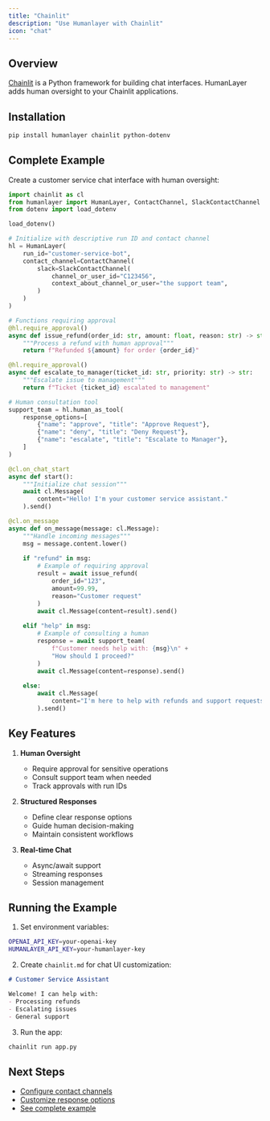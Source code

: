 ```yaml
---
title: "Chainlit"
description: "Use Humanlayer with Chainlit"
icon: "chat"
---
```


## Overview

[Chainlit](https://github.com/Chainlit/chainlit) is a Python framework for building chat interfaces. HumanLayer adds human oversight to your Chainlit applications.

## Installation

```bash
pip install humanlayer chainlit python-dotenv
```

## Complete Example

Create a customer service chat interface with human oversight:

```python
import chainlit as cl
from humanlayer import HumanLayer, ContactChannel, SlackContactChannel
from dotenv import load_dotenv

load_dotenv()

# Initialize with descriptive run ID and contact channel
hl = HumanLayer(
    run_id="customer-service-bot",
    contact_channel=ContactChannel(
        slack=SlackContactChannel(
            channel_or_user_id="C123456",
            context_about_channel_or_user="the support team",
        )
    )
)

# Functions requiring approval
@hl.require_approval()
async def issue_refund(order_id: str, amount: float, reason: str) -> str:
    """Process a refund with human approval"""
    return f"Refunded ${amount} for order {order_id}"

@hl.require_approval()
async def escalate_to_manager(ticket_id: str, priority: str) -> str:
    """Escalate issue to management"""
    return f"Ticket {ticket_id} escalated to management"

# Human consultation tool
support_team = hl.human_as_tool(
    response_options=[
        {"name": "approve", "title": "Approve Request"},
        {"name": "deny", "title": "Deny Request"},
        {"name": "escalate", "title": "Escalate to Manager"},
    ]
)

@cl.on_chat_start
async def start():
    """Initialize chat session"""
    await cl.Message(
        content="Hello! I'm your customer service assistant."
    ).send()

@cl.on_message
async def on_message(message: cl.Message):
    """Handle incoming messages"""
    msg = message.content.lower()
    
    if "refund" in msg:
        # Example of requiring approval
        result = await issue_refund(
            order_id="123",
            amount=99.99,
            reason="Customer request"
        )
        await cl.Message(content=result).send()
    
    elif "help" in msg:
        # Example of consulting a human
        response = await support_team(
            f"Customer needs help with: {msg}\n" +
            "How should I proceed?"
        )
        await cl.Message(content=response).send()
    
    else:
        await cl.Message(
            content="I'm here to help with refunds and support requests."
        ).send()
```

## Key Features

1. **Human Oversight**
   - Require approval for sensitive operations
   - Consult support team when needed
   - Track approvals with run IDs

2. **Structured Responses**
   - Define clear response options
   - Guide human decision-making
   - Maintain consistent workflows

3. **Real-time Chat**
   - Async/await support
   - Streaming responses
   - Session management

## Running the Example

1. Set environment variables:
```bash
OPENAI_API_KEY=your-openai-key
HUMANLAYER_API_KEY=your-humanlayer-key
```

2. Create `chainlit.md` for chat UI customization:
```markdown
# Customer Service Assistant

Welcome! I can help with:
- Processing refunds
- Escalating issues
- General support
```

3. Run the app:
```bash
chainlit run app.py
```

## Next Steps

- [Configure contact channels](/channels/introduction)
- [Customize response options](/core/customize-response-options)
- [See complete example](https://github.com/humanlayer/humanlayer/tree/main/examples/chainlit)
